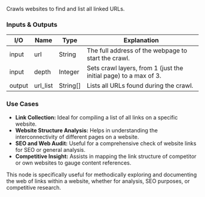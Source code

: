 Crawls websites to find and list all linked URLs.

### Inputs & Outputs

| I/O    | Name     | Type     | Explanation                                                      |
| ------ | -------- | -------- | ---------------------------------------------------------------- |
| input  | url      | String   | The full address of the webpage to start the crawl.              |
| input  | depth    | Integer  | Sets crawl layers, from 1 (just the initial page) to a max of 3. |
| output | url_list | String[] | Lists all URLs found during the crawl.                           |

### Use Cases

- **Link Collection:** Ideal for compiling a list of all links on a specific website.
- **Website Structure Analysis:** Helps in understanding the interconnectivity of different pages on a website.
- **SEO and Web Audit:** Useful for a comprehensive check of website links for SEO or general analysis.
- **Competitive Insight:** Assists in mapping the link structure of competitor or own websites to gauge content references.

This node is specifically useful for methodically exploring and documenting the web of links within a website, whether for analysis, SEO purposes, or competitive research.
